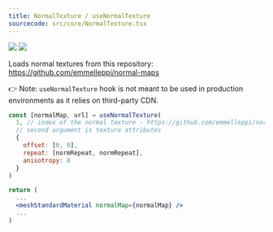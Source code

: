```yaml
---
title: NormalTexture / useNormalTexture
sourcecode: src/core/NormalTexture.tsx
---
```


[![](https://img.shields.io/badge/-storybook-%23ff69b4)](https://drei.pmnd.rs/?path=/story/staging-normaltexture) ![](https://img.shields.io/badge/-suspense-brightgreen)

Loads normal textures from this repository: https://github.com/emmelleppi/normal-maps

👉 Note: `useNormalTexture` hook is not meant to be used in production environments as it relies on third-party CDN.

```jsx
const [normalMap, url] = useNormalTexture(
  1, // index of the normal texture - https://github.com/emmelleppi/normal-maps/blob/master/normals.json
  // second argument is texture attributes
  {
    offset: [0, 0],
    repeat: [normRepeat, normRepeat],
    anisotropy: 8
  }
)

return (
  ...
  <meshStandardMaterial normalMap={normalMap} />
  ...
)
```
